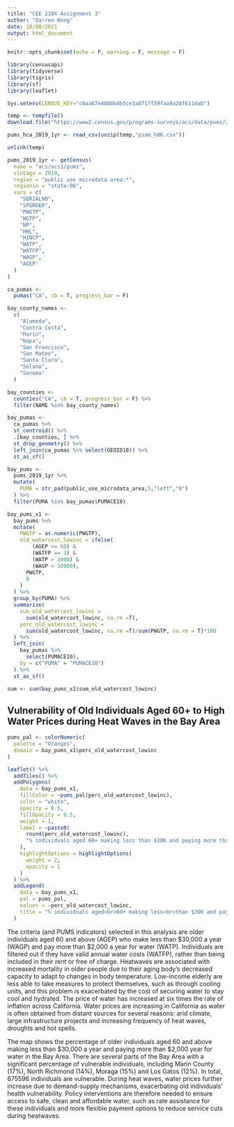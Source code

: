 ```yaml
---
title: "CEE 218X Assignment 3"
author: "Darren Wong"
date: 10/08/2021
output: html_document
---
```


```r
knitr::opts_chunk$set(echo = F, warning = F, message = F)
```

```r
library(censusapi)
library(tidyverse)
library(tigris)
library(sf)
library(leaflet)

Sys.setenv(CENSUS_KEY="c8aa67e4086b4b5ce3a8717f59faa9a28f611dab")
```

```r
temp <- tempfile()
download.file("https://www2.census.gov/programs-surveys/acs/data/pums/2019/1-Year/csv_hca.zip",destfile = temp)

pums_hca_2019_1yr <- read_csv(unzip(temp,"psam_h06.csv"))

unlink(temp)
```

```r
pums_2019_1yr <- getCensus(
  name = "acs/acs1/pums",
  vintage = 2019,
  region = "public use microdata area:*", 
  regionin = "state:06",
  vars = c(
    "SERIALNO",
    "SPORDER",
    "PWGTP",
    "WGTP",
    "NP",
    "HHL",
    "HINCP",
    "WATP",
    "WATFP",
    "WAGP",
    "AGEP"
  )
)
```

```r
ca_pumas <-
  pumas("CA", cb = T, progress_bar = F)

bay_county_names <-
  c(
    "Alameda",
    "Contra Costa",
    "Marin",
    "Napa",
    "San Francisco",
    "San Mateo",
    "Santa Clara",
    "Solano",
    "Sonoma"
  )

bay_counties <-
  counties("CA", cb = T, progress_bar = F) %>%
  filter(NAME %in% bay_county_names)

bay_pumas <-
  ca_pumas %>% 
  st_centroid() %>% 
  .[bay_counties, ] %>% 
  st_drop_geometry() %>% 
  left_join(ca_pumas %>% select(GEOID10)) %>% 
  st_as_sf()

bay_pums <-
  pums_2019_1yr %>% 
  mutate(
    PUMA = str_pad(public_use_microdata_area,5,"left","0")
  ) %>% 
  filter(PUMA %in% bay_pumas$PUMACE10)
```

```r
bay_pums_x1 <-
  bay_pums %>% 
  mutate(
    PWGTP = as.numeric(PWGTP),
    old_watercost_lowinc = ifelse(
        (AGEP >= 60) &
        (WATFP == 3) &
        (WATP > 2000) &
        (WAGP < 30000),
      PWGTP,
      0
    )
  ) %>% 
  group_by(PUMA) %>% 
  summarize(
    sum_old_watercost_lowinc = 
      sum(old_watercost_lowinc, na.rm =T),
    perc_old_watercost_lowinc =
      sum(old_watercost_lowinc, na.rm =T)/sum(PWGTP, na.rm = T)*100
  ) %>% 
  left_join(
    bay_pumas %>% 
      select(PUMACE10),
    by = c("PUMA" = "PUMACE10")
  ) %>% 
  st_as_sf()
```

```r
sum <- sum(bay_pums_x1$sum_old_watercost_lowinc)
```


## Vulnerability of Old Individuals Aged 60+ to High Water Prices during Heat Waves in the Bay Area

```r
pums_pal <- colorNumeric(
  palette = "Oranges",
  domain = bay_pums_x1$perc_old_watercost_lowinc
)

leaflet() %>%
  addTiles() %>% 
  addPolygons(
    data = bay_pums_x1,
    fillColor = ~pums_pal(perc_old_watercost_lowinc),
    color = "white",
    opacity = 0.5,
    fillOpacity = 0.5,
    weight = 1,
    label = ~paste0(
      round(perc_old_watercost_lowinc), 
      "% individuals aged 60+ making less than $30K and paying more than $2K/year for water"
    ),
    highlightOptions = highlightOptions(
      weight = 2,
      opacity = 1
    )
  ) %>% 
  addLegend(
    data = bay_pums_x1,
    pal = pums_pal,
    values = ~perc_old_watercost_lowinc,
    title = "% individuals aged<br>60+ making less<br>than $30K and paying<br>more than $2K/yr for<br>water"
  )
```

The criteria (and PUMS indicators) selected in this analysis are older individuals aged 60 and above (AGEP) who make less than $30,000 a year (WAGP) and pay more than $2,000 a year for water (WATP). Individuals are filtered out if they have valid annual water costs (WATFP), rather than being included in their rent or free of charge. Heatwaves are associated with increased mortality in older people due to their aging body's decreased capacity to adapt to changes in body temperature. Low-income elderly are less able to take measures to protect themselves, such as through cooling units, and this problem is exacerbated by the cost of securing water to stay cool and hydrated. The price of water has increased at six times the rate of inflation across California. Water prices are increasing in California as water is often obtained from distant sources for several reasons: arid climate, large infrastructure projects and increasing frequency of heat waves, droughts and hot spells. 

The map shows the percentage of older individuals aged 60 and above making less than \$30,000 a year and paying more than \$2,000 year for water in the Bay Area. There are several parts of the Bay Area with a significant percentage of vulnerable individuals, including Marin County (17%), North Richmond (14%), Moraga (15%) and Los Gatos (12%). In total, 675596 individuals are vulnerable. During heat waves, water prices further increase due to demand-supply mechanisms, exacerbating old individuals' health vulnerability. Policy interventions are therefore needed to ensure access to safe, clean and affordable water, such as rate assistance for these individuals and more flexible payment options to reduce service cuts during heatwaves. 





